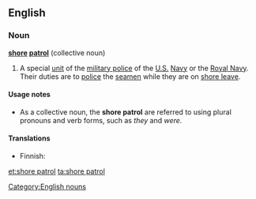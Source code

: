 ==English==

===Noun===
'''[[shore]] [[patrol]]''' {{singularonly}} (collective noun)

# A special [[unit]] of the [[military police]] of the [[United States|U.S.]] [[Navy]] or the [[Royal Navy]]. Their duties are to [[police#Verb|police]] the [[seamen]] while they are on [[shore leave]].

====Usage notes====
* As a collective noun, the '''shore patrol''' are referred to using plural pronouns and verb forms, such as ''they'' and ''were''.

====Translations====
{{trans-top|special unit of the military police of the U.S. Navy or the Royal Navy}}
* Finnish: {{t-|fi|sotilaspoliisi}}
{{trans-mid}}
{{trans-bottom}}

[[Category:English nouns]]

[[et:shore patrol]]
[[ta:shore patrol]]
